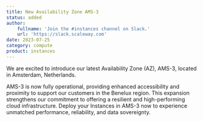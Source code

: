 ```yaml
---
title: New Availability Zone AMS-3
status: added
author:
    fullname: 'Join the #instances channel on Slack.'
    url: 'https://slack.scaleway.com'
date: 2023-07-25
category: compute
product: instances
---
```


We are excited to introduce our latest Availability Zone (AZ), AMS-3, located in Amsterdam, Netherlands. 
  
AMS-3 is now fully operational, providing enhanced accessibility and proximity to support our customers in the Benelux region. This expansion strengthens our commitment to offering a resilient and high-performing cloud infrastructure. Deploy your Instances in AMS-3 now to experience unmatched performance, reliability, and data sovereignty.


